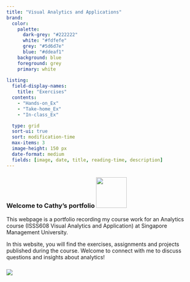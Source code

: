 ```yaml
---
title: "Visual Analytics and Applications"
brand:
  color:
    palette:
      dark-grey: "#222222"
      white: "#fdfefe"
      grey: "#5d6d7e" 
      blue: "#ddeaf1"
    background: blue
    foreground: grey
    primary: white
    
listing:
  field-display-names:
    title: "Exercises"
  contents:
    - "Hands-on_Ex"
    - "Take-home_Ex"
    - "In-class_Ex"

  type: grid
  sort-ui: true 
  sort: modification-time
  max-items: 3
  image-height: 150 px
  date-format: medium
  fields: [image, date, title, reading-time, description]
---
```


### **Welcome to Cathy's portfolio** ![](images/dino-rex-2%20copy.png){width="80"}

This webpage is a portfolio recording my course work for an Analytics course (ISSS608 Visual Analytics and Application) at Singapore Management University.

In this website, you will find the exercises, assignments and projects published during the course. Welcome to connect with me to discuss questions and insights about analytics!

### ![](images/dino-banner-sepline.png)
